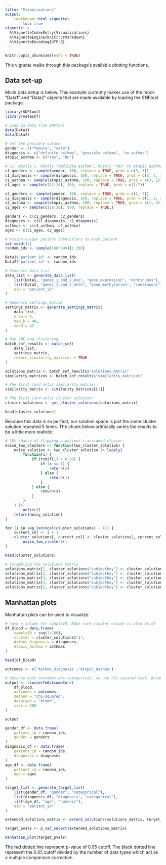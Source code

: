 ```yaml
---
title: "Visualizations"
output:
    rmarkdown::html_vignette:
        toc: true
vignette: >
  %\VignetteIndexEntry{Visualizations}
  %\VignetteEngine{knitr::rmarkdown}
  %\VignetteEncoding{UTF-8}
---
```


```r
knitr::opts_chunk$set(echo = TRUE)
```

This vignette walks through this package's available plotting functions.

## Data set-up

Mock data setup is below.
This example currently makes use of the mock "Data1" and "Data2" objects that are made available by loading the SNFtool package.

```r
library(SNFtool)
library(metasnf)

# Load in data from SNFtool
data(Data1)
data(Data2)

# Set the possible values
gender <- c("female", "male")
diagnosis <- c("definite asthma", "possible asthma", "no asthma")
atopic_asthma <- c("Yes", "No")

# C1: mostly F, mostly "definite asthma", mostly "Yes" to atopic asthma
c1_genders <- sample(gender, 100, replace = TRUE, prob = c(3, 1))
c1_diagnosis <- sample(diagnosis, 100, replace = TRUE, prob = c(3, 2, 1))
c1_asthma <- sample(atopic_asthma, 100, replace = TRUE, prob = c(3, 1))
c1_ages <- sample(c(12:18), 100, replace = TRUE, prob = c(1:7))

c2_genders <- sample(gender, 100, replace = TRUE, prob = c(1, 3))
c2_diagnosis <- sample(diagnosis, 100, replace = TRUE, prob = c(1, 2, 3))
c2_asthma <- sample(atopic_asthma, 100, replace = TRUE, prob = c(1, 3))
c2_ages <- sample(c(18:30), 100, replace = TRUE,)

genders <- c(c1_genders, c2_genders)
diagnoses <- c(c1_diagnosis, c2_diagnosis)
asthmas <- c(c1_asthma, c2_asthma)
ages <- c(c1_ages, c2_ages)

# Assign unique patient identifiers to each patient
set.seed(42)
random_ids <- sample(100:999)[1:200]

Data1$"patient_id" <- random_ids
Data2$"patient_id" <- random_ids

# Generate data_list
data_list <- generate_data_list(
    list(Data1, "genes_1_and_2_exp", "gene_expression", "continuous"),
    list(Data2, "genes_1_and_2_meth", "gene_methylation", "continuous"),
    uid = "patient_id"
)

# Generate settings_matrix
settings_matrix <- generate_settings_matrix(
    data_list,
    nrow = 5,
    max_k = 40,
    seed = 42
)

# Run SNF and clustering
batch_snf_results <- batch_snf(
    data_list,
    settings_matrix,
    return_similarity_matrices = TRUE
)

solutions_matrix <- batch_snf_results$"solutions_matrix"
similarity_matrices <- batch_snf_results$"similarity_matrices"

# The first (and only) similarity matrix:
similarity_matrix <- similarity_matrices[[1]]

# The first (and only) cluster solution:
cluster_solutions <- get_cluster_solutions(solutions_matrix)

head(cluster_solutions)
```

Because this data is so perfect, our solution space is just the same cluster solution repeated 5 times.
The chunk below artificially varies the results to be a little more realistic:

```r

# 10% chance of flipping a patient's assigned cluster
noise_two_clusters <- function(two_cluster_solution) {
    noisy_solution <- two_cluster_solution |> lapply(
        function(x) {
            if (runif(1) > 0.80) {
                if (x == 1) {
                    return(2)
                } else {
                    return(1)
                }
            } else {
                return(x)
            }
        }
    ) |>
        unlist()
    return(noisy_solution)
}

for (i in seq_len(ncol(cluster_solutions) - 1)) {
    current_col <- i + 1
    cluster_solutions[, current_col] <- cluster_solutions[, current_col] |>
        noise_two_clusters()
}

head(cluster_solutions)

# Scrambling the solutions matrix
solutions_matrix[1, cluster_solutions$"subjectkey"] <- cluster_solutions$"1"
solutions_matrix[2, cluster_solutions$"subjectkey"] <- cluster_solutions$"2"
solutions_matrix[3, cluster_solutions$"subjectkey"] <- cluster_solutions$"3"
solutions_matrix[4, cluster_solutions$"subjectkey"] <- cluster_solutions$"4"
solutions_matrix[5, cluster_solutions$"subjectkey"] <- cluster_solutions$"5"

```

## Manhattan plots

Manhattan plots can be used to visualize

```r
# have a column for sampleID. Make sure cluster column is also in df
df_blood = data.frame(
    sampleID = seq(1:200),
    cluster = cluster_solutions$"1",
    Asthma_Diagnosis = diagnoses,
    Atopic_Asthma = asthmas
)

head(df_blood)

outcomes <- c('Asthma_Diagnosis','Atopic_Asthma')

# because both outcomes are categorical, we use chi-squared test. Assume the input data has 200 samples
output <- clusterToOutcomeCorr(
    df_blood,
    outcomes = outcomes,
    method = "chi-squared",
    datatype = "blood",
    size = 200
)

output

```

```r

gender_df <- data.frame(
    patient_id = random_ids,
    gender = genders
)
diagnosis_df <- data.frame(
    patient_id = random_ids,
    diagnosis = diagnoses
)
age_df <- data.frame(
    patient_id = random_ids,
    age = ages
)

target_list <- generate_target_list(
    list(gender_df, "gender", "categorical"),
    list(diagnosis_df, "diagnosis", "categorical"),
    list(age_df, "age", "numeric"),
    uid = "patient_id"
)

extended_solutions_matrix <- extend_solutions(solutions_matrix, target_list)

target_pvals <- p_val_select(extended_solutions_matrix)

manhattan_plot(target_pvals)
```

The red dotted line represent p-value of 0.05 cutoff. The black dotted line represent the 0.05 cutoff divided by the number of data types which act as a multiple comparison correction.

